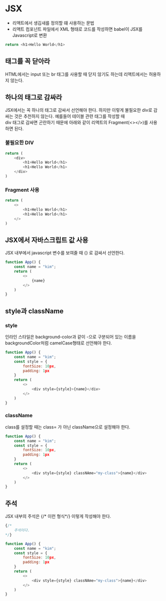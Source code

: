 # JSX
- 리액트에서 생김새를 정의할 떄 사용하는 문법
- 리액트 컴포넌트 파일에서 XML 형태로 코드를 작성하면 babel이 JSX를 Javascript로 변환
```javascript
return <h1>Hello World</h1>
```

## 태그를 꼭 닫아라
HTML에서는 input 또는 br 태그를 사용할 때 닫지 않기도 하는데 리액트에서는 허용하지 않는다.

## 하나의 태그로 감싸라
JSX에서는 꼭 하나의 태그로 감싸서 선언해야 한다. 하지만 이렇게 불필요한 div로 감싸는 것은 추천하지 않는다. 예를들어 테이블 관련 태그를 작성할 때<br />
div 태그로 감싸면 곤란하기 때문에 아래와 같이 리액트의 Fragment(<></>)를 사용하면 된다.

### 불필요한 DIV
```javascript
return (
    <div>
        <h1>Hello World</h1>
        <h1>Hello World</h1>
    </div>
)
```

### Fragment 사용
```javascript
return (
    <>
        <h1>Hello World</h1>
        <h1>Hello World</h1>
    </>
)
```

## JSX에서 자바스크립트 값 사용
JSX 내부에서 javascript 변수를 보여줄 때 {} 로 감싸서 선언한다.
```javascript
function App() {
    const name = "kim";
    return (
        <>
            {name}
        </>
    )
}
```

## style과 className

### style
인라인 스타일은 background-color과 같이 -으로 구분되어 있는 이름을 backgroundColor처럼 camelCase형태로 선언해야 한다.
```javascript
function App() {
    const name = "kim";
    const style = {
        fontSize: 10px,
        padding: 1px
    }
    return (
        <>
            <div style={style}>{name}</div>
        </>
    )
}
```

### className
class를 설정할 때는 class= 가 아닌 className으로 설정해야 한다.
```javascript
function App() {
    const name = "kim";
    const style = {
        fontSize: 10px,
        padding: 1px
    }
    return (
        <>
            <div style={style} classNAme="my-class">{name}</div>
        </>
    )
}
```

## 주석
JSX 내부의 주석은 {/* 이런 형식*/} 이렇게 작성해야 한다.
```javascript
{/*
    주석이다.
*/}

function App() {
    const name = "kim";
    const style = {
        fontSize: 10px,
        padding: 1px
    }
    return (
        <>
            <div style={style} classNAme="my-class">{name}</div>
        </>
    )
}
```